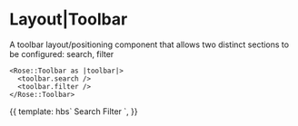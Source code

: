 
<Meta title="Rose|Toolbar" component="Toolbar" />

# Layout|Toolbar

A toolbar layout/positioning component that allows two distinct sections to be configured: search, filter

```htmlbars
<Rose::Toolbar as |toolbar|>
  <toolbar.search />
  <toolbar.filter />
</Rose::Toolbar>
```

<Preview>
  <Story name="Toolbar">{{
    template: hbs`
    <Rose::Toolbar as |toolbar|>
      <toolbar.search style="background: var(--brand-gray-5);">Search</toolbar.search>
      <toolbar.filter style="background: var(--brand-gray-8);">Filter</toolbar.filter>
     </Rose::Toolbar>
    `,
  }}</Story>
</Preview>
